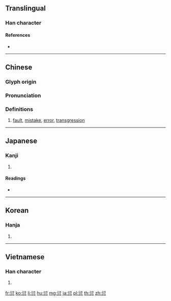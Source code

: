 {{character info/new}}
==Translingual==

===Han character===
{{Han char|rn=61|rad=心|as=09|sn=13|four=21332|canj=HNP|ids=⿱衍心}}

====References====
* {{Han ref|kx=0393.350|dkj=10900|dj=0730.090|hdz=42322.140|uh=6106|ud=24838|bh=B75E|bd=46942}}

----

==Chinese==
{{zh-forms}}

===Glyph origin===
{{Han etym}}

===Pronunciation===
{{zh-pron
|m=qiān
|c=hin1
|mc=y
|oc=y
|ma=
|cat=n
}}

===Definitions===
{{zh-hanzi}}

# [[fault]], [[mistake]], [[error]], [[transgression]]

----

==Japanese==

===Kanji===
{{ja-kanji|grade=|rs=心09}}

# {{defn|lang=ja|sort=心09}}

====Readings====
* {{ja-readings|on=[[けん]] (ken)|kun=[[あやまる]] (ayamaru)}}

----

==Korean==

===Hanja===
{{ko-hanja|hangeul=건|eumhun=|rv=geon|mr=kŏn|y=ken}}

# {{defn|lang=ko|sort=心09}}

----

==Vietnamese==

===Han character===
{{vi-readings|rs=心09|hanviet=khiền}}

# {{defn|lang=vi|sort=心09}}

[[fr:愆]]
[[ko:愆]]
[[li:愆]]
[[hu:愆]]
[[mg:愆]]
[[ja:愆]]
[[pl:愆]]
[[th:愆]]
[[zh:愆]]